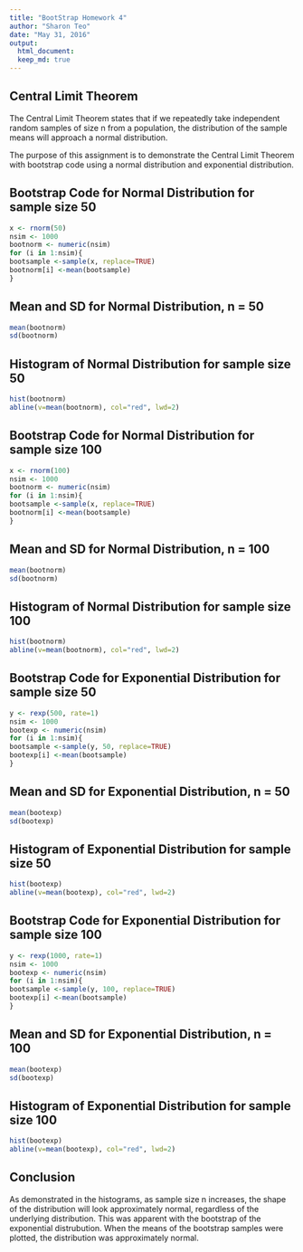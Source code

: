 ```yaml
---
title: "BootStrap Homework 4"
author: "Sharon Teo"
date: "May 31, 2016"
output: 
  html_document:
  keep_md: true
---
```


## Central Limit Theorem
The Central Limit Theorem states that if we repeatedly take independent random samples of size n from a population, the distribution of the sample means will approach a normal distribution. 

The purpose of this assignment is to demonstrate the Central Limit Theorem with bootstrap code using a normal distribution and exponential distribution.

## Bootstrap Code for Normal Distribution for sample size 50
```r
x <- rnorm(50)
nsim <- 1000
bootnorm <- numeric(nsim)
for (i in 1:nsim){
bootsample <-sample(x, replace=TRUE)
bootnorm[i] <-mean(bootsample)
}
```
## Mean and SD for Normal Distribution, n = 50
```r
mean(bootnorm)
sd(bootnorm)
```
## Histogram of Normal Distribution for sample size 50
```r
hist(bootnorm)
abline(v=mean(bootnorm), col="red", lwd=2)
```

## Bootstrap Code for Normal Distribution for sample size 100
```r
x <- rnorm(100)
nsim <- 1000
bootnorm <- numeric(nsim)
for (i in 1:nsim){
bootsample <-sample(x, replace=TRUE)
bootnorm[i] <-mean(bootsample)
}
```
## Mean and SD for Normal Distribution, n = 100
```r
mean(bootnorm)
sd(bootnorm)
```
## Histogram of Normal Distribution for sample size 100
```r
hist(bootnorm)
abline(v=mean(bootnorm), col="red", lwd=2)
```

## Bootstrap Code for Exponential Distribution for sample size 50
```r
y <- rexp(500, rate=1)
nsim <- 1000
bootexp <- numeric(nsim)
for (i in 1:nsim){
bootsample <-sample(y, 50, replace=TRUE)
bootexp[i] <-mean(bootsample)
}
```
## Mean and SD for Exponential Distribution, n = 50
```r
mean(bootexp)
sd(bootexp)
```
## Histogram of Exponential Distribution for sample size 50
```r
hist(bootexp)
abline(v=mean(bootexp), col="red", lwd=2)
```

## Bootstrap Code for Exponential Distribution for sample size 100
```r
y <- rexp(1000, rate=1)
nsim <- 1000
bootexp <- numeric(nsim)
for (i in 1:nsim){
bootsample <-sample(y, 100, replace=TRUE)
bootexp[i] <-mean(bootsample)
}
```
## Mean and SD for Exponential Distribution, n = 100
```r
mean(bootexp)
sd(bootexp)
```
## Histogram of Exponential Distribution for sample size 100
```r
hist(bootexp)
abline(v=mean(bootexp), col="red", lwd=2)
```

## Conclusion
As demonstrated in the histograms, as sample size n increases, the shape of the distribution will look approximately normal, regardless of the underlying distribution. This was apparent with the bootstrap of the exponential distrubution. When the means of the bootstrap samples were plotted, the distribution was approximately normal.
